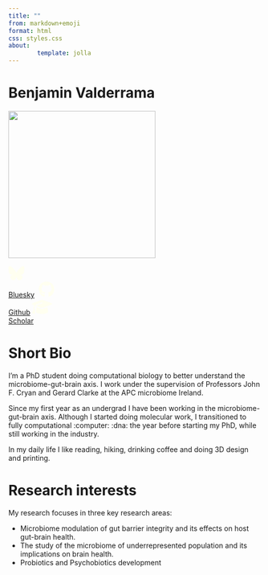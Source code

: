 ```yaml
---
title: ""
from: markdown+emoji
format: html
css: styles.css
about:
        template: jolla
---
```


# Benjamin Valderrama

![](figs/me.png){fig-align="center" width="293"}

::: {.btn-group role="group" aria-label="Social Links"}
[<svg xmlns="http://www.w3.org/2000/svg" height="32" width="32" viewBox="0 0 512 512"><!--!Font Awesome Free 6.7.2 by @fontawesome - https://fontawesome.com License - https://fontawesome.com/license/free Copyright 2025 Fonticons, Inc.--><path fill="#FFFFF0" d="M111.8 62.2C170.2 105.9 233 194.7 256 242.4c23-47.6 85.8-136.4 144.2-180.2c42.1-31.6 110.3-56 110.3 21.8c0 15.5-8.9 130.5-14.1 149.2C478.2 298 412 314.6 353.1 304.5c102.9 17.5 129.1 75.5 72.5 133.5c-107.4 110.2-154.3-27.6-166.3-62.9l0 0c-1.7-4.9-2.6-7.8-3.3-7.8s-1.6 3-3.3 7.8l0 0c-12 35.3-59 173.1-166.3 62.9c-56.5-58-30.4-116 72.5-133.5C100 314.6 33.8 298 15.7 233.1C10.4 214.4 1.5 99.4 1.5 83.9c0-77.8 68.2-53.4 110.3-21.8z"/></svg><br>Bluesky](https://bsky.app/profile/bvalderrama.bsky.social){.btn .btn-dark .btn role="button" data-toggle="data" title="bluesky"} [<svg xmlns="http://www.w3.org/2000/svg" height="32" width="40" viewBox="0 0 496 512"><!--!Font Awesome Free 6.7.2 by @fontawesome - https://fontawesome.com License - https://fontawesome.com/license/free Copyright 2025 Fonticons, Inc.--><path fill="#FFFFF0" d="M165.9 397.4c0 2-2.3 3.6-5.2 3.6-3.3 .3-5.6-1.3-5.6-3.6 0-2 2.3-3.6 5.2-3.6 3-.3 5.6 1.3 5.6 3.6zm-31.1-4.5c-.7 2 1.3 4.3 4.3 4.9 2.6 1 5.6 0 6.2-2s-1.3-4.3-4.3-5.2c-2.6-.7-5.5 .3-6.2 2.3zm44.2-1.7c-2.9 .7-4.9 2.6-4.6 4.9 .3 2 2.9 3.3 5.9 2.6 2.9-.7 4.9-2.6 4.6-4.6-.3-1.9-3-3.2-5.9-2.9zM244.8 8C106.1 8 0 113.3 0 252c0 110.9 69.8 205.8 169.5 239.2 12.8 2.3 17.3-5.6 17.3-12.1 0-6.2-.3-40.4-.3-61.4 0 0-70 15-84.7-29.8 0 0-11.4-29.1-27.8-36.6 0 0-22.9-15.7 1.6-15.4 0 0 24.9 2 38.6 25.8 21.9 38.6 58.6 27.5 72.9 20.9 2.3-16 8.8-27.1 16-33.7-55.9-6.2-112.3-14.3-112.3-110.5 0-27.5 7.6-41.3 23.6-58.9-2.6-6.5-11.1-33.3 2.6-67.9 20.9-6.5 69 27 69 27 20-5.6 41.5-8.5 62.8-8.5s42.8 2.9 62.8 8.5c0 0 48.1-33.6 69-27 13.7 34.7 5.2 61.4 2.6 67.9 16 17.7 25.8 31.5 25.8 58.9 0 96.5-58.9 104.2-114.8 110.5 9.2 7.9 17 22.9 17 46.4 0 33.7-.3 75.4-.3 83.6 0 6.5 4.6 14.4 17.3 12.1C428.2 457.8 496 362.9 496 252 496 113.3 383.5 8 244.8 8zM97.2 352.9c-1.3 1-1 3.3 .7 5.2 1.6 1.6 3.9 2.3 5.2 1 1.3-1 1-3.3-.7-5.2-1.6-1.6-3.9-2.3-5.2-1zm-10.8-8.1c-.7 1.3 .3 2.9 2.3 3.9 1.6 1 3.6 .7 4.3-.7 .7-1.3-.3-2.9-2.3-3.9-2-.6-3.6-.3-4.3 .7zm32.4 35.6c-1.6 1.3-1 4.3 1.3 6.2 2.3 2.3 5.2 2.6 6.5 1 1.3-1.3 .7-4.3-1.3-6.2-2.2-2.3-5.2-2.6-6.5-1zm-11.4-14.7c-1.6 1-1.6 3.6 0 5.9 1.6 2.3 4.3 3.3 5.6 2.3 1.6-1.3 1.6-3.9 0-6.2-1.4-2.3-4-3.3-5.6-2z"/></svg><br>Github](https://github.com/Benjamin-Valderrama){.btn .btn-dark .btn role="button" data-toggle="data" title="github"} [<svg xmlns="http://www.w3.org/2000/svg" height="32" width="40" viewBox="0 0 640 512"><!--!Font Awesome Free 6.7.2 by @fontawesome - https://fontawesome.com License - https://fontawesome.com/license/free Copyright 2025 Fonticons, Inc.--><path fill="#FFFFF0" d="M320 32c-8.1 0-16.1 1.4-23.7 4.1L15.8 137.4C6.3 140.9 0 149.9 0 160s6.3 19.1 15.8 22.6l57.9 20.9C57.3 229.3 48 259.8 48 291.9l0 28.1c0 28.4-10.8 57.7-22.3 80.8c-6.5 13-13.9 25.8-22.5 37.6C0 442.7-.9 448.3 .9 453.4s6 8.9 11.2 10.2l64 16c4.2 1.1 8.7 .3 12.4-2s6.3-6.1 7.1-10.4c8.6-42.8 4.3-81.2-2.1-108.7C90.3 344.3 86 329.8 80 316.5l0-24.6c0-30.2 10.2-58.7 27.9-81.5c12.9-15.5 29.6-28 49.2-35.7l157-61.7c8.2-3.2 17.5 .8 20.7 9s-.8 17.5-9 20.7l-157 61.7c-12.4 4.9-23.3 12.4-32.2 21.6l159.6 57.6c7.6 2.7 15.6 4.1 23.7 4.1s16.1-1.4 23.7-4.1L624.2 182.6c9.5-3.4 15.8-12.5 15.8-22.6s-6.3-19.1-15.8-22.6L343.7 36.1C336.1 33.4 328.1 32 320 32zM128 408c0 35.3 86 72 192 72s192-36.7 192-72L496.7 262.6 354.5 314c-11.1 4-22.8 6-34.5 6s-23.5-2-34.5-6L143.3 262.6 128 408z"/></svg><br>Scholar](https://scholar.google.com/citations?hl=en&user=fteDslYAAAAJ&view_op=list_works&sortby=pubdate){.btn .btn-dark .btn role="button" data-toggle="data" title="scholar"}
:::

# Short Bio

I'm a [PhD student doing computational biology]{.my_bold} to better understand the [microbiome-gut-brain axis]{.my_bold}. I work under the supervision of Professors John F. Cryan and Gerard Clarke at the APC microbiome Ireland.

Since my first year as an undergrad I have been working in the microbiome-gut-brain axis. Although I started doing molecular work, I transitioned to fully computational :computer: :dna: the year before starting my PhD, while still working in the industry.

In my daily life I like reading, hiking, drinking coffee and doing 3D design and printing.

# Research interests

My research focuses in three key research areas:

::: bullet-list
-   Microbiome modulation of gut barrier integrity and its effects on host gut-brain health.
-   The study of the microbiome of underrepresented population and its implications on brain health.
-   Probiotics and Psychobiotics development
:::